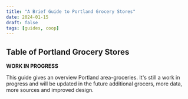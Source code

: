 ```yaml
---
title: "A Brief Guide to Portland Grocery Stores"
date: 2024-01-15
draft: false
tags: [guides, coop]
---
```



## Table of Portland Grocery Stores

<strong>WORK IN PROGRESS</strong>
<p>
This guide gives an overview Portland area-groceries. It's still a work in progress and will be updated in the future additional grocers, more data, more sources and improved design.
</p>
<GroceryStoreTable />